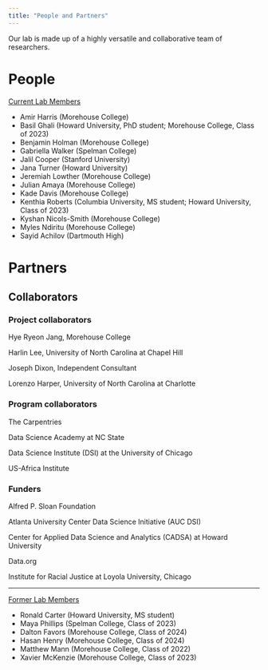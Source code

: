 ```yaml
---
title: "People and Partners"
---
```


Our lab is made up of a highly versatile and collaborative team of researchers. 

# People

<u>Current Lab Members</u>

- Amir Harris (Morehouse College)
- Basil Ghali (Howard University, PhD student; Morehouse College, Class of 2023)
- Benjamin Holman (Morehouse College)
- Gabriella Walker (Spelman College)
- Jalil Cooper (Stanford University)
- Jana Turner (Howard University)
- Jeremiah Lowther (Morehouse College)
- Julian Amaya (Morehouse College)
- Kade Davis (Morehouse College)
- Kenthia Roberts (Columbia University, MS student; Howard University, Class of 2023)
- Kyshan Nicols-Smith (Morehouse College)
- Myles Ndiritu (Morehouse College)
- Sayid Achilov (Dartmouth High)

# Partners

## Collaborators

### Project collaborators

Hye Ryeon Jang, Morehouse College

Harlin Lee, University of North Carolina at Chapel Hill

Joseph Dixon, Independent Consultant

Lorenzo Harper, University of North Carolina at Charlotte

### Program collaborators

The Carpentries

Data Science Academy at NC State

Data Science Institute (DSI) at the University of Chicago

US-Africa Institute

### Funders

Alfred P. Sloan Foundation

Atlanta University Center Data Science Initiative (AUC DSI)

Center for Applied Data Science and Analytics (CADSA) at Howard University

Data.org

Institute for Racial Justice at Loyola University, Chicago

---

<u>Former Lab Members</u>

- Ronald Carter (Howard University, MS student)
- Maya Phillips (Spelman College, Class of 2023)
- Dalton Favors (Morehouse College, Class of 2024)
- Hasan Henry (Morehouse College, Class of 2024)
- Matthew Mann (Morehouse College, Class of 2022)
- Xavier McKenzie (Morehouse College, Class of 2023)

